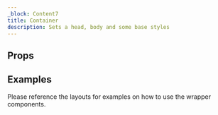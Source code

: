 ```yaml
---
_block: Content7
title: Container
description: Sets a head, body and some base styles
---
```



## Props

<Props />

## Examples

Please reference the layouts for examples on how to use the wrapper components.
